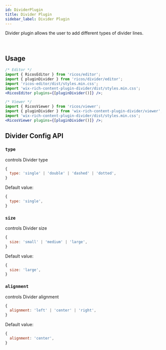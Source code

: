 ```yaml
---
id: DividerPlugin
title: Divider Plugin
sidebar_label: Divider Plugin
---
```



Divider plugin allows the user to add different types of divider lines.

<div className="card">
  <RicosEditorWithMobile
    content={createContent('Add a divider line!')}
    placeholder={'Type here!'}
    plugins={[pluginDivider()]}
  />
</div>
<br />

## Usage

```jsx
/* Editor */
import { RicosEditor } from 'ricos/editor';
import { pluginDivider } from 'ricos/divider/editor';
import 'ricos-editor/dist/styles.min.css';
import 'wix-rich-content-plugin-divider/dist/styles.min.css';
<RicosEditor plugins={[pluginDivider()]} />;

/* Viewer */
import { RicosViewer } from 'ricos/viewer';
import { pluginDivider } from 'wix-rich-content-plugin-divider/viewer';
import 'wix-rich-content-plugin-divider/dist/styles.min.css';
<RicosViewer plugins={[pluginDivider()]} />;
```

## Divider Config API

### `type`

controls Divider type

```jsx
{
  type: 'single' | 'double' | 'dashed' | 'dotted',
}
```

Default value:

```jsx
{
  type: 'single',
}
```

### `size`

controls Divider size

```jsx
{
  size: 'small' | 'medium' | 'large',
}
```

Default value:

```jsx
{
  size: 'large',
}
```

### `alignment`

controls Divider alignment

```jsx
{
  alignment: 'left' | 'center' | 'right',
}
```

Default value:

```jsx
{
  alignment: 'center',
}
```
